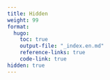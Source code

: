 ```yaml
---
title: Hidden
weight: 99
format:
  hugo:
    toc: true
    output-file: "_index.en.md"
    reference-links: true
    code-link: true
hidden: true
---
```


